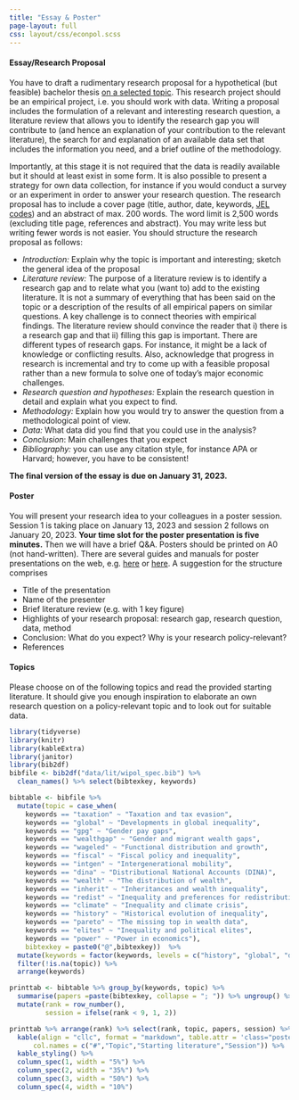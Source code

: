 ```yaml
---
title: "Essay & Poster"
page-layout: full
css: layout/css/econpol.scss
---
```


#### Essay/Research Proposal

You have to draft a rudimentary research proposal for a hypothetical (but feasible) bachelor thesis [on a selected topic](#topics). This research project should be an empirical project, i.e. you should work with data. Writing a proposal includes the formulation of a relevant and interesting research question, a literature review that allows you to identify the research gap you will contribute to (and hence an explanation of your contribution to the relevant literature), the search for and explanation of an available data set that includes the information you need, and a brief outline of the methodology. 

Importantly, at this stage it is not required that the data is readily available but it should at least exist in some form. It is also possible to present a strategy for own data collection, for instance if you would conduct a survey or an experiment in order to answer your research
question. The research proposal has to include a cover page (title, author, date, keywords, [JEL codes](https://www.aeaweb.org/econlit/jelCodes.php?view=jel)) and an abstract of max. 200 words. The word limit is 2,500 words (excluding title page, references and abstract). You may write less but writing fewer words is not easier. You should structure the research proposal as follows:

- *Introduction:* Explain why the topic is important and interesting; sketch the general idea of the proposal
- *Literature review:* The purpose of a literature review is to identify a research gap and to relate what you (want to) add to the existing literature. It is not a summary of everything that has been said on the topic or a description of the results of all empirical papers on similar questions. A key challenge is to connect theories with empirical findings. The literature review should convince the reader that i) there is a research gap and that ii) filling this gap is important. There are different types of research gaps. For instance, it might be a lack of knowledge or conflicting results. Also, acknowledge that progress in research is incremental and try to come up with a feasible proposal rather than a new formula to solve one of today's major economic challenges.
- *Research question and hypotheses:* Explain the research question in detail and explain what you expect to find.
- *Methodology:* Explain how you would try to answer the question from a methodological point of view.
- *Data:* What data did you find that you could use in the analysis?
- *Conclusion*: Main challenges that you expect
- *Bibliography:* you can use any citation style, for instance APA or Harvard; however,
you have to be consistent!

**The final version of the essay is due on January 31, 2023.**

#### Poster

You will present your research idea to your colleagues in a poster session. Session 1 is taking place on January 13, 2023 and session 2 follows on January 20, 2023. **Your time slot for the poster presentation is five minutes.** Then we will have a brief Q&A. Posters should be printed on A0 (not hand-written). There are several guides and manuals for poster presentations on the web, e.g. [here](https://guides.nyu.edu/posters) or [here](https://www.ncbi.nlm.nih.gov/pmc/articles/PMC1876493/). A suggestion for the structure comprises

- Title of the presentation 
- Name of the presenter 
- Brief literature review (e.g. with 1 key figure)
- Highlights of your research proposal: research gap, research question, data, method 
- Conclusion: What do you expect? Why is your research policy-relevant? 
- References

#### Topics

Please choose on of the following topics and read the provided starting literature. It should give you enough inspiration to elaborate an own research question on a policy-relevant topic and to look out for suitable data.

```r
library(tidyverse)
library(knitr)
library(kableExtra)
library(janitor)
library(bib2df)
bibfile <- bib2df("data/lit/wipol_spec.bib") %>%
  clean_names() %>% select(bibtexkey, keywords)

bibtable <- bibfile %>% 
  mutate(topic = case_when(
    keywords == "taxation" ~ "Taxation and tax evasion",
    keywords == "global" ~ "Developments in global inequality",
    keywords == "gpg" ~ "Gender pay gaps",
    keywords == "wealthgap" ~ "Gender and migrant wealth gaps",
    keywords == "wageled" ~ "Functional distribution and growth",
    keywords == "fiscal" ~ "Fiscal policy and inequality",
    keywords == "intgen" ~ "Intergenerational mobility",
    keywords == "dina" ~ "Distributional National Accounts (DINA)",
    keywords == "wealth" ~ "The distribution of wealth",
    keywords == "inherit" ~ "Inheritances and wealth inequality",
    keywords == "redist" ~ "Inequality and preferences for redistribution",
    keywords == "climate" ~ "Inequality and climate crisis",
    keywords == "history" ~ "Historical evolution of inequality",
    keywords == "pareto" ~ "The missing top in wealth data",
    keywords == "elites" ~ "Inequality and political elites",
    keywords == "power" ~ "Power in economics"),
    bibtexkey = paste0("@",bibtexkey))  %>% 
  mutate(keywords = factor(keywords, levels = c("history", "global", "dina", "gpg", "wealth", "wealthgap", "pareto", "inherit", "intgen", "wageled", "fiscal", "climate", "taxation", "elites", "redist", "power"))) %>%   
  filter(!is.na(topic)) %>%
  arrange(keywords)

printtab <- bibtable %>% group_by(keywords, topic) %>%
  summarise(papers =paste(bibtexkey, collapse = "; ")) %>% ungroup() %>%
  mutate(rank = row_number(),
         session = ifelse(rank < 9, 1, 2))
```

::: {.poster-table}
```r
printtab %>% arrange(rank) %>% select(rank, topic, papers, session) %>%
  kable(align = "cllc", format = "markdown", table.attr = 'class="poster-table"',
      col.names = c("#","Topic","Starting literature","Session")) %>% 
  kable_styling() %>%
  column_spec(1, width = "5%") %>% 
  column_spec(2, width = "35%") %>% 
  column_spec(3, width = "50%") %>% 
  column_spec(4, width = "10%")
```
:::